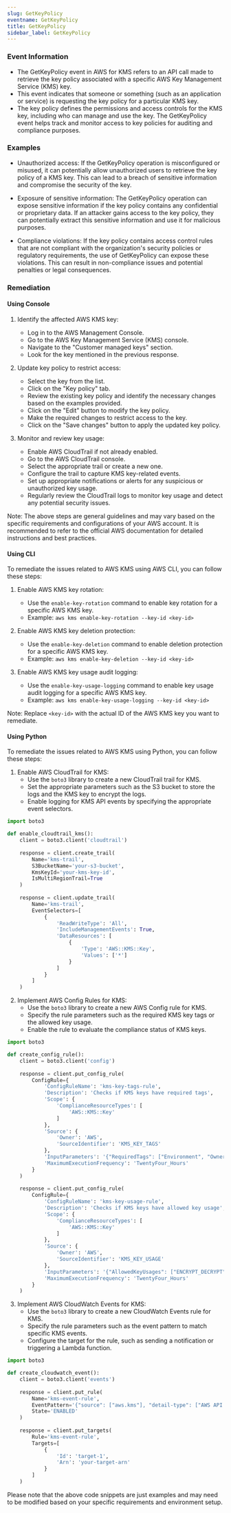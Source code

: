 ```yaml
--- 
slug: GetKeyPolicy
eventname: GetKeyPolicy
title: GetKeyPolicy
sidebar_label: GetKeyPolicy
---
```

                       
### Event Information

- The GetKeyPolicy event in AWS for KMS refers to an API call made to retrieve the key policy associated with a specific AWS Key Management Service (KMS) key.
- This event indicates that someone or something (such as an application or service) is requesting the key policy for a particular KMS key.
- The key policy defines the permissions and access controls for the KMS key, including who can manage and use the key. The GetKeyPolicy event helps track and monitor access to key policies for auditing and compliance purposes.


### Examples

- Unauthorized access: If the GetKeyPolicy operation is misconfigured or misused, it can potentially allow unauthorized users to retrieve the key policy of a KMS key. This can lead to a breach of sensitive information and compromise the security of the key.

- Exposure of sensitive information: The GetKeyPolicy operation can expose sensitive information if the key policy contains any confidential or proprietary data. If an attacker gains access to the key policy, they can potentially extract this sensitive information and use it for malicious purposes.

- Compliance violations: If the key policy contains access control rules that are not compliant with the organization's security policies or regulatory requirements, the use of GetKeyPolicy can expose these violations. This can result in non-compliance issues and potential penalties or legal consequences.

### Remediation

#### Using Console

1. Identify the affected AWS KMS key: 
   - Log in to the AWS Management Console.
   - Go to the AWS Key Management Service (KMS) console.
   - Navigate to the "Customer managed keys" section.
   - Look for the key mentioned in the previous response.

2. Update key policy to restrict access: 
   - Select the key from the list.
   - Click on the "Key policy" tab.
   - Review the existing key policy and identify the necessary changes based on the examples provided.
   - Click on the "Edit" button to modify the key policy.
   - Make the required changes to restrict access to the key.
   - Click on the "Save changes" button to apply the updated key policy.

3. Monitor and review key usage: 
   - Enable AWS CloudTrail if not already enabled.
   - Go to the AWS CloudTrail console.
   - Select the appropriate trail or create a new one.
   - Configure the trail to capture KMS key-related events.
   - Set up appropriate notifications or alerts for any suspicious or unauthorized key usage.
   - Regularly review the CloudTrail logs to monitor key usage and detect any potential security issues.

Note: The above steps are general guidelines and may vary based on the specific requirements and configurations of your AWS account. It is recommended to refer to the official AWS documentation for detailed instructions and best practices.

#### Using CLI

To remediate the issues related to AWS KMS using AWS CLI, you can follow these steps:

1. Enable AWS KMS key rotation:
   - Use the `enable-key-rotation` command to enable key rotation for a specific AWS KMS key.
   - Example: `aws kms enable-key-rotation --key-id <key-id>`

2. Enable AWS KMS key deletion protection:
   - Use the `enable-key-deletion` command to enable deletion protection for a specific AWS KMS key.
   - Example: `aws kms enable-key-deletion --key-id <key-id>`

3. Enable AWS KMS key usage audit logging:
   - Use the `enable-key-usage-logging` command to enable key usage audit logging for a specific AWS KMS key.
   - Example: `aws kms enable-key-usage-logging --key-id <key-id>`

Note: Replace `<key-id>` with the actual ID of the AWS KMS key you want to remediate.

#### Using Python

To remediate the issues related to AWS KMS using Python, you can follow these steps:

1. Enable AWS CloudTrail for KMS:
   - Use the `boto3` library to create a new CloudTrail trail for KMS.
   - Set the appropriate parameters such as the S3 bucket to store the logs and the KMS key to encrypt the logs.
   - Enable logging for KMS API events by specifying the appropriate event selectors.

```python
import boto3

def enable_cloudtrail_kms():
    client = boto3.client('cloudtrail')
    
    response = client.create_trail(
        Name='kms-trail',
        S3BucketName='your-s3-bucket',
        KmsKeyId='your-kms-key-id',
        IsMultiRegionTrail=True
    )
    
    response = client.update_trail(
        Name='kms-trail',
        EventSelectors=[
            {
                'ReadWriteType': 'All',
                'IncludeManagementEvents': True,
                'DataResources': [
                    {
                        'Type': 'AWS::KMS::Key',
                        'Values': ['*']
                    }
                ]
            }
        ]
    )
```

2. Implement AWS Config Rules for KMS:
   - Use the `boto3` library to create a new AWS Config rule for KMS.
   - Specify the rule parameters such as the required KMS key tags or the allowed key usage.
   - Enable the rule to evaluate the compliance status of KMS keys.

```python
import boto3

def create_config_rule():
    client = boto3.client('config')
    
    response = client.put_config_rule(
        ConfigRule={
            'ConfigRuleName': 'kms-key-tags-rule',
            'Description': 'Checks if KMS keys have required tags',
            'Scope': {
                'ComplianceResourceTypes': [
                    'AWS::KMS::Key'
                ]
            },
            'Source': {
                'Owner': 'AWS',
                'SourceIdentifier': 'KMS_KEY_TAGS'
            },
            'InputParameters': '{"RequiredTags": ["Environment", "Owner"]}',
            'MaximumExecutionFrequency': 'TwentyFour_Hours'
        }
    )
    
    response = client.put_config_rule(
        ConfigRule={
            'ConfigRuleName': 'kms-key-usage-rule',
            'Description': 'Checks if KMS keys have allowed key usage',
            'Scope': {
                'ComplianceResourceTypes': [
                    'AWS::KMS::Key'
                ]
            },
            'Source': {
                'Owner': 'AWS',
                'SourceIdentifier': 'KMS_KEY_USAGE'
            },
            'InputParameters': '{"AllowedKeyUsages": ["ENCRYPT_DECRYPT"]}',
            'MaximumExecutionFrequency': 'TwentyFour_Hours'
        }
    )
```

3. Implement AWS CloudWatch Events for KMS:
   - Use the `boto3` library to create a new CloudWatch Events rule for KMS.
   - Specify the rule parameters such as the event pattern to match specific KMS events.
   - Configure the target for the rule, such as sending a notification or triggering a Lambda function.

```python
import boto3

def create_cloudwatch_event():
    client = boto3.client('events')
    
    response = client.put_rule(
        Name='kms-event-rule',
        EventPattern='{"source": ["aws.kms"], "detail-type": ["AWS API Call via CloudTrail"]}',
        State='ENABLED'
    )
    
    response = client.put_targets(
        Rule='kms-event-rule',
        Targets=[
            {
                'Id': 'target-1',
                'Arn': 'your-target-arn'
            }
        ]
    )
```

Please note that the above code snippets are just examples and may need to be modified based on your specific requirements and environment setup.


 